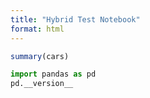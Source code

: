 ```yaml
---
title: "Hybrid Test Notebook"
format: html
---
```


```r
summary(cars)
```

```python
import pandas as pd
pd.__version__
```
